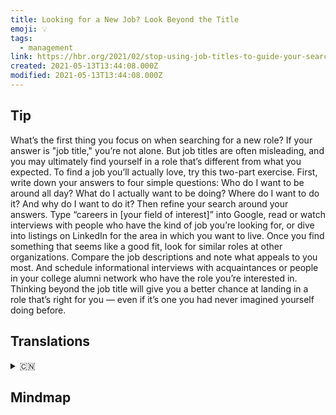 ```yaml
---
title: Looking for a New Job? Look Beyond the Title
emoji: 💡
tags:
  - management
link: https://hbr.org/2021/02/stop-using-job-titles-to-guide-your-search?utm_medium=email&utm_source=newsletter_daily&utm_campaign=mtod_notactsubs
created: 2021-05-13T13:44:08.000Z
modified: 2021-05-13T13:44:08.000Z
---
```


## Tip

What’s the first thing you focus on when searching for a new role? If your answer is "job title," you’re not alone. But job titles are often misleading, and you may ultimately find yourself in a role that’s different from what you expected. To find a job you’ll actually love, try this two-part exercise. First, write down your answers to four simple questions: Who do I want to be around all day? What do I actually want to be doing? Where do I want to do it? And why do I want to do it? Then refine your search around your answers. Type “careers in [your field of interest]” into Google, read or watch interviews with people who have the kind of job you’re looking for, or dive into listings on LinkedIn for the area in which you want to live. Once you find something that seems like a good fit, look for similar roles at other organizations. Compare the job descriptions and note what appeals to you most. And schedule informational interviews with acquaintances or people in your college alumni network who have the role you’re interested in. Thinking beyond the job title will give you a better chance at landing in a role that’s right for you — even if it’s one you had never imagined yourself doing before.

## Translations

<details>
   <summary>🇨🇳</summary>

</details>

## Mindmap

![]()
